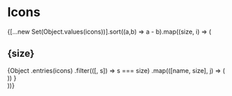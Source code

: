 

<Meta title="Icons by size" />

# Icons

<IconColorTokenSelect />
{[...new Set(Object.values(icons))].sort((a,b) => a - b).map((size, i) => (
	<section key={i}>
        <h2>{size}</h2>
        <IconGallery>
            {Object
                .entries(icons)
                .filter(([, s]) => s === size)
                .map(([name, size], j) => (
                    <IconItem key={j} name={name.split(':')[0]}>
                        <Icon size={size} name={name} />
                    </IconItem>
                ))
            }
        </IconGallery>
    </section>
))}
